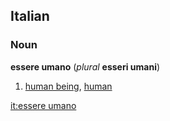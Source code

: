 ==Italian==
===Noun===
'''essere umano''' (''plural'' '''esseri umani''')

#[[human being]], [[human]]

[[it:essere umano]]